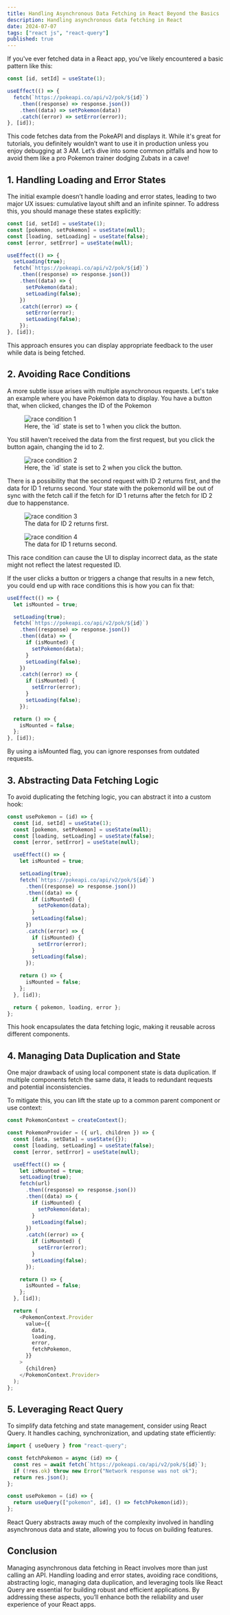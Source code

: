 ```yaml
---
title: Handling Asynchronous Data Fetching in React Beyond the Basics
description: Handling asynchronous data fetching in React
date: 2024-07-07
tags: ["react js", "react-query"]
published: true
---
```


If you've ever fetched data in a React app, you've likely encountered a basic pattern like this:

```js
const [id, setId] = useState(1);

useEffect(() => {
  fetch(`https://pokeapi.co/api/v2/pok/${id}`)
    .then((response) => response.json())
    .then((data) => setPokemon(data))
    .catch((error) => setError(error));
}, [id]);
```

This code fetches data from the PokeAPI and displays it.
While it's great for tutorials, you definitely wouldn’t want to use it in production unless you enjoy debugging at 3 AM.
Let’s dive into some common pitfalls and how to avoid them like a pro Pokemon trainer dodging Zubats in a cave!

## **1. Handling Loading and Error States**

The initial example doesn’t handle loading and error states,
leading to two major UX issues: cumulative layout shift and an infinite spinner.
To address this, you should manage these states explicitly:

```js /floatingStyles/
const [id, setId] = useState(1);
const [pokemon, setPokemon] = useState(null);
const [loading, setLoading] = useState(false);
const [error, setError] = useState(null);

useEffect(() => {
  setLoading(true);
  fetch(`https://pokeapi.co/api/v2/pok/${id}`)
    .then((response) => response.json())
    .then((data) => {
      setPokemon(data);
      setLoading(false);
    })
    .catch((error) => {
      setError(error);
      setLoading(false);
    });
}, [id]);
```

This approach ensures you can display appropriate feedback to the user while data is being fetched.

## **2. Avoiding Race Conditions**

A more subtle issue arises with multiple asynchronous requests.
Let's take an example where you have Pokémon data to display.
You have a button that, when clicked, changes the ID of the Pokemon

<figure>
  <Image src="/blog/race_cond1.png" alt="race condition 1" />
  <figcaption>
    Here, the `id` state is set to 1 when you click the button.
  </figcaption>
</figure>
You still haven't received the data from the first request, but you click the button
again, changing the id to 2.

<figure>
  <Image src="/blog/race_cond2.png" alt="race condition 2" />
  <figcaption>
    Here, the `id` state is set to 2 when you click the button.
  </figcaption>
</figure>
There is a possibility that the second request with ID 2 returns first, and the data
for ID 1 returns second. Your state with the pokemonId will be out of sync with the
fetch call if the fetch for ID 1 returns after the fetch for ID 2 due to happenstance.

<figure>
  <Image src="/blog/race_cond3.png" alt="race condition 3" />
  <figcaption>The data for ID 2 returns first.</figcaption>
</figure>
<figure>
  <Image src="/blog/race_cond4.png" alt="race condition 4" />
  <figcaption>The data for ID 1 returns second.</figcaption>
</figure>
This race condition can cause the UI to display incorrect data, as the state
might not reflect the latest requested ID.

If the user clicks a button or triggers a change that results in a new fetch,
you could end up with race conditions this is how you can fix that:

```js /floatingStyles/
useEffect(() => {
  let isMounted = true;

  setLoading(true);
  fetch(`https://pokeapi.co/api/v2/pok/${id}`)
    .then((response) => response.json())
    .then((data) => {
      if (isMounted) {
        setPokemon(data);
      }
      setLoading(false);
    })
    .catch((error) => {
      if (isMounted) {
        setError(error);
      }
      setLoading(false);
    });

  return () => {
    isMounted = false;
  };
}, [id]);
```

By using a isMounted flag, you can ignore responses from outdated requests.

## **3. Abstracting Data Fetching Logic**

To avoid duplicating the fetching logic, you can abstract it into a custom hook:

```js showLineNumbers {2-4}
const usePokemon = (id) => {
  const [id, setId] = useState(1);
  const [pokemon, setPokemon] = useState(null);
  const [loading, setLoading] = useState(false);
  const [error, setError] = useState(null);

  useEffect(() => {
    let isMounted = true;

    setLoading(true);
    fetch(`https://pokeapi.co/api/v2/pok/${id}`)
      .then((response) => response.json())
      .then((data) => {
        if (isMounted) {
          setPokemon(data);
        }
        setLoading(false);
      })
      .catch((error) => {
        if (isMounted) {
          setError(error);
        }
        setLoading(false);
      });

    return () => {
      isMounted = false;
    };
  }, [id]);

  return { pokemon, loading, error };
};
```

This hook encapsulates the data fetching logic, making it reusable across different components.

## **4. Managing Data Duplication and State**

One major drawback of using local component state is data duplication. If multiple components fetch the same data, it leads to redundant requests and potential inconsistencies.

To mitigate this, you can lift the state up to a common parent component or use context:

```js showLineNumber
const PokemonContext = createContext();

const PokemonProvider = ({ url, children }) => {
  const [data, setData] = useState({});
  const [loading, setLoading] = useState(false);
  const [error, setError] = useState(null);

  useEffect(() => {
    let isMounted = true;
    setLoading(true);
    fetch(url)
      .then((response) => response.json())
      .then((data) => {
        if (isMounted) {
          setPokemon(data);
        }
        setLoading(false);
      })
      .catch((error) => {
        if (isMounted) {
          setError(error);
        }
        setLoading(false);
      });

    return () => {
      isMounted = false;
    };
  }, [id]);

  return (
    <PokemonContext.Provider
      value={{
        data,
        loading,
        error,
        fetchPokemon,
      }}
    >
      {children}
    </PokemonContext.Provider>
  );
};
```

## **5. Leveraging React Query**

To simplify data fetching and state management, consider using React Query. It handles caching, synchronization, and updating state efficiently:

```js showLineNumbers {10}
import { useQuery } from "react-query";

const fetchPokemon = async (id) => {
  const res = await fetch(`https://pokeapi.co/api/v2/pok/${id}`);
  if (!res.ok) throw new Error("Network response was not ok");
  return res.json();
};

const usePokemon = (id) => {
  return useQuery(["pokemon", id], () => fetchPokemon(id));
};
```

React Query abstracts away much of the complexity involved in handling asynchronous data and state, allowing you to focus on building features.

## **Conclusion**

Managing asynchronous data fetching in React involves more than just calling an API.
Handling loading and error states, avoiding race conditions, abstracting logic, managing data duplication,
and leveraging tools like React Query are essential for building robust and efficient applications.
By addressing these aspects, you’ll enhance both the reliability and user experience of your React apps.
